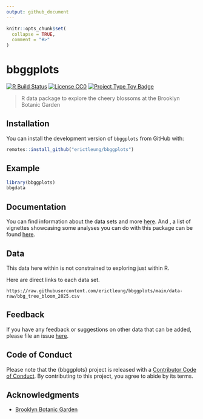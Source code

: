 ```yaml
---
output: github_document
---
```


<!-- README.md is generated from README.Rmd. Please edit that file -->

```r
knitr::opts_chunk$set(
  collapse = TRUE,
  comment = "#>"
)
```

# bbggplots

<!-- badges: start -->
[![R Build Status](https://github.com/erictleung/bbggplots/actions/workflows/R-CMD-check.yml/badge.svg)](https://github.com/erictleung/bbggplots/actions/workflows/R-CMD-check.yml)
[![License CC0](https://img.shields.io/cran/l/pixarfilms)](https://img.shields.io/cran/l/pixarfilms)
[![Project Type Toy Badge](https://img.shields.io/badge/project%20type-toy-blue)](https://project-types.github.io/#toy)
<!-- badges: end -->

> R data package to explore the cheery blossoms at the Brooklyn Botanic Garden

## Installation

You can install the development version of `bbggplots` from GitHub with:

```r
remotes::install_github("erictleung/bbggplots")
```

## Example

```r
library(bbggplots)
bbgdata
```

## Documentation

You can find information about the data sets and more
[here](https://erictleung.com/bbggplots/).
And , a list of vignettes showcasing some analyses you can do with this package
can be found [here](https://erictleung.com/bbggplots/articles/).


## Data

This data here within is not constrained to exploring just within R.

Here are direct links to each data set.

```
https://raw.githubusercontent.com/erictleung/bbggplots/main/data-raw/bbg_tree_bloom_2025.csv
```

## Feedback

If you have any feedback or suggestions on other data that can be added, please
file an issue [here](https://github.com/erictleung/bbggplots/issues).


## Code of Conduct

Please note that the {bbggplots} project is released with a
[Contributor Code of Conduct](https://contributor-covenant.org/version/2/0/CODE_OF_CONDUCT.html).
By contributing to this project, you agree to abide by its terms.

## Acknowledgments

- [Brooklyn Botanic Garden](https://bbg.org/)
